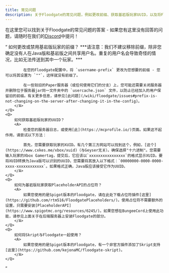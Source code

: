 ```yaml
---
title: 常见问题
description: 关于Floodgate的常见问题，例如更改前缀、获取基岩版玩家UUID，以及将Floodgate与PlaceholderAPI和Skript一起使用。
---
```



在这里您可以找到关于Floodgate的常见问题的答案 - 如果您有这里没有回答的问题，请随时在我们的[Discord](https://discord.gg/GeyserMC)中提问！

<Questions>
    <Q>
        如何更改或禁用基岩版玩家的前缀？
        <A>
            ***请注意：我们不建议移除前缀，除非您确定没有人在Java版和基岩版之间共享用户名。重复的用户名会导致奇怪的情况，比如无法传送到其中一个玩家。***

            在您的Floodgate配置中，将 `username-prefix` 更改为您想要的前缀 - 您可以将其设置为 `""`，这样就没有前缀了。

            在一些较旧的Paper服务器（或任何使用它们的分支）上，您可能还需要关闭服务器并删除位于服务器jar同一文件夹中的 `usercache.json` 文件，以防止已经加入的用户保留旧的前缀。有关更多信息，请参见[此问题](/wiki/floodgate/issues#prefix-is-not-changing-on-the-server-after-changing-it-in-the-config)。
        </A>
    </Q>
    <Q>
        如何获取基岩版玩家的UUID？
        <A>
            检查您的服务器日志，或使用[此](https://mcprofile.io/)页面。如果这不起作用，请尝试以下方法：

            首先，您需要获取玩家的XUID。有几个第三方网站可以找到这个，例如，[这个](https://www.cxkes.me/xbox/xuid)（与Geyser无关）。确保选择"十六进制"。您需要输入玩家的Xbox Gamertag，提交后，它应该以`xxxxxxxxxxxxxxxx`的格式显示XUID。要将XUID转换为Java版可以识别的UUID，您需要将其放入以下格式：`00000000-0000-0000-xxxx-xxxxxxxxxxxx`。如果格式正确，Java版应该接受它作为UUID。
        </A>
    </Q>
    <Q>
        如何为基岩版玩家获取PlaceholderAPI的占位符？
        <A>
            如果您使用的是Spigot版本的Floodgate，请在此处下载占位符插件[这里](https://github.com/rtm516/FloodgatePlaceholders/)。使用占位符不需要额外的设置，只需要安装[PlaceholderAPI](https://www.spigotmc.org/resources/6245/)。如果您想在BungeeCord上使用此功能，请参见上面关于在后端服务器上安装Floodgate的部分。
        </A>
    </Q>
    <Q>
        如何将Skript与Floodgate一起使用？
        <A>
            如果您使用的是Spigot版本的Floodgate，有一个非官方插件添加了Skript支持[这里](https://github.com/kejonaMC/floodgate-skript)。
        </A>
    </Q>
</Questions>